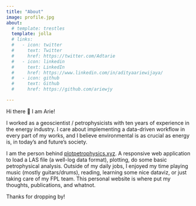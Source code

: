 ```yaml
---
title: "About"
image: profile.jpg
about:
  # template: trestles
  template: jolla
  # links:
  #   - icon: twitter
  #     text: Twitter
  #     href: https://twitter.com/Adtarie
  #   - icon: linkedin
  #     text: LinkedIn
  #     href: https://www.linkedin.com/in/adityaariewijaya/
  #   - icon: github
  #     text: Github
  #     href: https://github.com/ariewjy

---
```


Hi there 👋 I am Arie!

I worked as a geoscientist / petrophysicists with ten years of experience in the energy industry. I care about implementing a data-driven workflow in every part of my works, and I believe environmental is as crucial as energy is, in today's and future's society. 
<!-- When not working, I am usually spending my time alone as introvert, or more often than not busy as a full-time Dad!  -->

I am the person behind [plotpetrophysics.xyz](https://plotpetrophysics.xyz/). A responsive web application to load a LAS file (a well-log data format), plotting, do some basic petrophysical analysis. Outside of my daily jobs, I enjoyed my time playing music (mostly guitars/drums), reading, learning some nice dataviz, or just taking care of my FPL team. This personal website is where put my thoughts, publications, and whatnot. 
<!-- I always into manga like One Piece and Black Clover, but recently found manhwa like The Legend of Northern Blade pretty awesome too!  -->

Thanks for dropping by!
